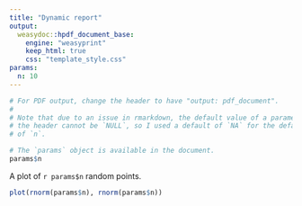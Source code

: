 ```yaml
---
title: "Dynamic report"
output:
  weasydoc::hpdf_document_base:
    engine: "weasyprint"
    keep_html: true
    css: "template_style.css"
params:
  n: 10
---
```

  
```r
# For PDF output, change the header to have "output: pdf_document".
#
# Note that due to an issue in rmarkdown, the default value of a parameter in
# the header cannot be `NULL`, so I used a default of `NA` for the default value
# of `n`.
```


```r
# The `params` object is available in the document.
params$n
```

A plot of `r params$n` random points.

```r
plot(rnorm(params$n), rnorm(params$n))
```
